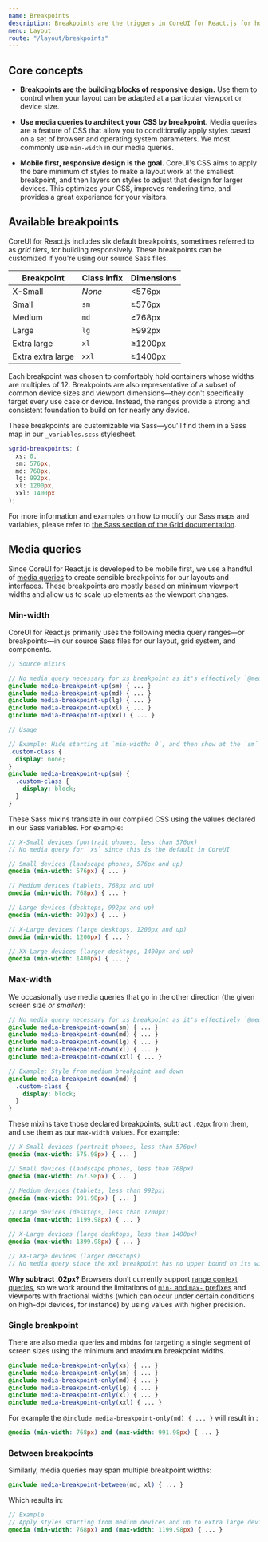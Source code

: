 ```yaml
---
name: Breakpoints
description: Breakpoints are the triggers in CoreUI for React.js for how your layout responsive changes across device or viewport sizes.
menu: Layout
route: "/layout/breakpoints"
---
```



## Core concepts

- **Breakpoints are the building blocks of responsive design.** Use them to control when your layout can be adapted at a particular viewport or device size.

- **Use media queries to architect your CSS by breakpoint.** Media queries are a feature of CSS that allow you to conditionally apply styles based on a set of browser and operating system parameters. We most commonly use `min-width` in our media queries.

- **Mobile first, responsive design is the goal.** CoreUI's CSS aims to apply the bare minimum of styles to make a layout work at the smallest breakpoint, and then layers on styles to adjust that design for larger devices. This optimizes your CSS, improves rendering time, and provides a great experience for your visitors.

## Available breakpoints

CoreUI for React.js includes six default breakpoints, sometimes referred to as _grid tiers_, for building responsively. These breakpoints can be customized if you're using our source Sass files.

<table className="table">
  <thead>
    <tr>
      <th>Breakpoint</th>
      <th>Class infix</th>
      <th>Dimensions</th>
    </tr>
  </thead>
  <tbody>
    <tr>
      <td>X-Small</td>
      <td><em>None</em></td>
      <td>&lt;576px</td>
    </tr>
    <tr>
      <td>Small</td>
      <td><code>sm</code></td>
      <td>&ge;576px</td>
    </tr>
    <tr>
      <td>Medium</td>
      <td><code>md</code></td>
      <td>&ge;768px</td>
    </tr>
    <tr>
      <td>Large</td>
      <td><code>lg</code></td>
      <td>&ge;992px</td>
    </tr>
    <tr>
      <td>Extra large</td>
      <td><code>xl</code></td>
      <td>&ge;1200px</td>
    </tr>
    <tr>
      <td>Extra extra large</td>
      <td><code>xxl</code></td>
      <td>&ge;1400px</td>
    </tr>
  </tbody>
</table>

Each breakpoint was chosen to comfortably hold containers whose widths are multiples of 12. Breakpoints are also representative of a subset of common device sizes and viewport dimensions—they don't specifically target every use case or device. Instead, the ranges provide a strong and consistent foundation to build on for nearly any device.

These breakpoints are customizable via Sass—you'll find them in a Sass map in our `_variables.scss` stylesheet.

```scss
$grid-breakpoints: (
  xs: 0,
  sm: 576px,
  md: 768px,
  lg: 992px,
  xl: 1200px,
  xxl: 1400px
);
```

For more information and examples on how to modify our Sass maps and variables, please refer to [the Sass section of the Grid documentation](https://coreui.io/docs/4.0/layout/grid#sass).

## Media queries

Since CoreUI for React.js is developed to be mobile first, we use a handful of [media queries](https://developer.mozilla.org/en-US/docs/Web/CSS/Media_Queries/Using_media_queries) to create sensible breakpoints for our layouts and interfaces. These breakpoints are mostly based on minimum viewport widths and allow us to scale up elements as the viewport changes.

### Min-width

CoreUI for React.js primarily uses the following media query ranges—or breakpoints—in our source Sass files for our layout, grid system, and components.

```scss
// Source mixins

// No media query necessary for xs breakpoint as it's effectively `@media (min-width: 0) { ... }`
@include media-breakpoint-up(sm) { ... }
@include media-breakpoint-up(md) { ... }
@include media-breakpoint-up(lg) { ... }
@include media-breakpoint-up(xl) { ... }
@include media-breakpoint-up(xxl) { ... }

// Usage

// Example: Hide starting at `min-width: 0`, and then show at the `sm` breakpoint
.custom-class {
  display: none;
}
@include media-breakpoint-up(sm) {
  .custom-class {
    display: block;
  }
}
```

These Sass mixins translate in our compiled CSS using the values declared in our Sass variables. For example:

```scss
// X-Small devices (portrait phones, less than 576px)
// No media query for `xs` since this is the default in CoreUI

// Small devices (landscape phones, 576px and up)
@media (min-width: 576px) { ... }

// Medium devices (tablets, 768px and up)
@media (min-width: 768px) { ... }

// Large devices (desktops, 992px and up)
@media (min-width: 992px) { ... }

// X-Large devices (large desktops, 1200px and up)
@media (min-width: 1200px) { ... }

// XX-Large devices (larger desktops, 1400px and up)
@media (min-width: 1400px) { ... }
```

### Max-width

We occasionally use media queries that go in the other direction (the given screen size *or smaller*):

```scss
// No media query necessary for xs breakpoint as it's effectively `@media (max-width: 0) { ... }`
@include media-breakpoint-down(sm) { ... }
@include media-breakpoint-down(md) { ... }
@include media-breakpoint-down(lg) { ... }
@include media-breakpoint-down(xl) { ... }
@include media-breakpoint-down(xxl) { ... }

// Example: Style from medium breakpoint and down
@include media-breakpoint-down(md) {
  .custom-class {
    display: block;
  }
}
```

These mixins take those declared breakpoints, subtract `.02px` from them, and use them as our `max-width` values. For example:

```scss
// X-Small devices (portrait phones, less than 576px)
@media (max-width: 575.98px) { ... }

// Small devices (landscape phones, less than 768px)
@media (max-width: 767.98px) { ... }

// Medium devices (tablets, less than 992px)
@media (max-width: 991.98px) { ... }

// Large devices (desktops, less than 1200px)
@media (max-width: 1199.98px) { ... }

// X-Large devices (large desktops, less than 1400px)
@media (max-width: 1399.98px) { ... }

// XX-Large devices (larger desktops)
// No media query since the xxl breakpoint has no upper bound on its width
```

<CCallout color="warning">
  <strong>Why subtract .02px?</strong> Browsers don’t currently support <a href="https://www.w3.org/TR/mediaqueries-4/#range-context">range context queries</a>, so we work around the limitations of <a href="https://www.w3.org/TR/mediaqueries-4/#mq-min-max"><code>min-</code> and <code>max-</code> prefixes</a> and viewports with fractional widths (which can occur under certain conditions on high-dpi devices, for instance) by using values with higher precision.
</CCallout>

### Single breakpoint

There are also media queries and mixins for targeting a single segment of screen sizes using the minimum and maximum breakpoint widths.

```scss
@include media-breakpoint-only(xs) { ... }
@include media-breakpoint-only(sm) { ... }
@include media-breakpoint-only(md) { ... }
@include media-breakpoint-only(lg) { ... }
@include media-breakpoint-only(xl) { ... }
@include media-breakpoint-only(xxl) { ... }
```

For example the `@include media-breakpoint-only(md) { ... }` will result in :

```scss
@media (min-width: 768px) and (max-width: 991.98px) { ... }
```

### Between breakpoints

Similarly, media queries may span multiple breakpoint widths:

```scss
@include media-breakpoint-between(md, xl) { ... }
```

Which results in:

```scss
// Example
// Apply styles starting from medium devices and up to extra large devices
@media (min-width: 768px) and (max-width: 1199.98px) { ... }
```
